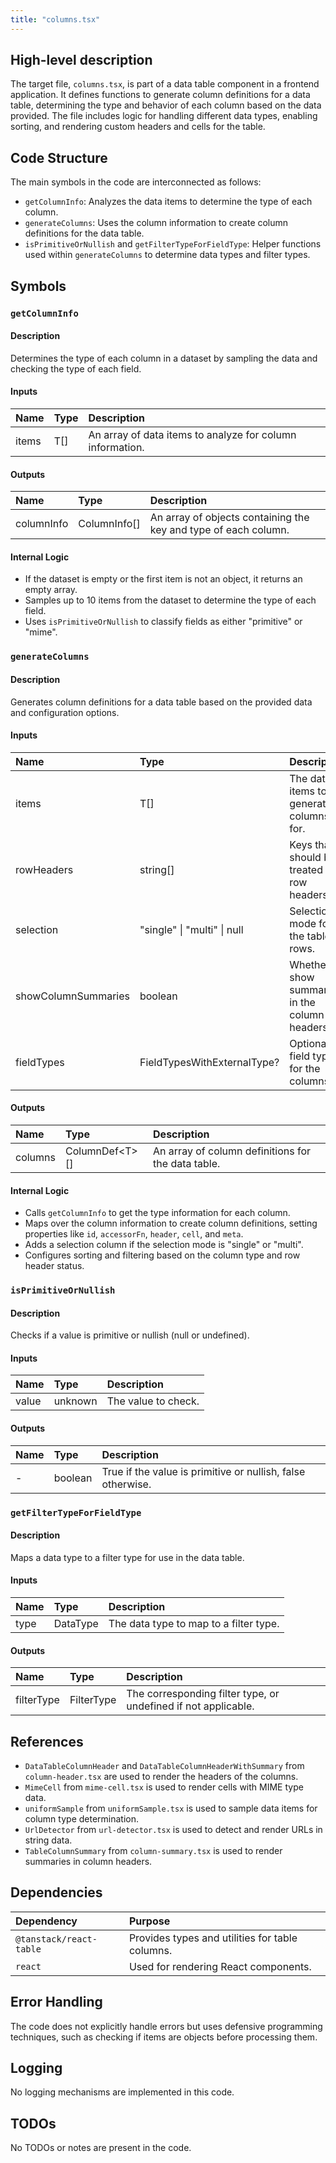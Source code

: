 ```yaml
---
title: "columns.tsx"
---
```


## High-level description

The target file, `columns.tsx`, is part of a data table component in a frontend application. It defines functions to generate column definitions for a data table, determining the type and behavior of each column based on the data provided. The file includes logic for handling different data types, enabling sorting, and rendering custom headers and cells for the table.

## Code Structure

The main symbols in the code are interconnected as follows:
- `getColumnInfo`: Analyzes the data items to determine the type of each column.
- `generateColumns`: Uses the column information to create column definitions for the data table.
- `isPrimitiveOrNullish` and `getFilterTypeForFieldType`: Helper functions used within `generateColumns` to determine data types and filter types.

## Symbols

### `getColumnInfo`
#### Description
Determines the type of each column in a dataset by sampling the data and checking the type of each field.

#### Inputs
| Name  | Type | Description |
|:------|:-----|:------------|
| items | T[]  | An array of data items to analyze for column information. |

#### Outputs
| Name       | Type          | Description |
|:-----------|:--------------|:------------|
| columnInfo | ColumnInfo[]  | An array of objects containing the key and type of each column. |

#### Internal Logic
- If the dataset is empty or the first item is not an object, it returns an empty array.
- Samples up to 10 items from the dataset to determine the type of each field.
- Uses `isPrimitiveOrNullish` to classify fields as either "primitive" or "mime".

### `generateColumns`
#### Description
Generates column definitions for a data table based on the provided data and configuration options.

#### Inputs
| Name                | Type                        | Description |
|:--------------------|:----------------------------|:------------|
| items               | T[]                         | The data items to generate columns for. |
| rowHeaders          | string[]                    | Keys that should be treated as row headers. |
| selection           | "single" \| "multi" \| null | Selection mode for the table rows. |
| showColumnSummaries | boolean                     | Whether to show summaries in the column headers. |
| fieldTypes          | FieldTypesWithExternalType? | Optional field types for the columns. |

#### Outputs
| Name    | Type          | Description |
|:--------|:--------------|:------------|
| columns | ColumnDef&lt;T&gt;[] | An array of column definitions for the data table. |

#### Internal Logic
- Calls `getColumnInfo` to get the type information for each column.
- Maps over the column information to create column definitions, setting properties like `id`, `accessorFn`, `header`, `cell`, and `meta`.
- Adds a selection column if the selection mode is "single" or "multi".
- Configures sorting and filtering based on the column type and row header status.

### `isPrimitiveOrNullish`
#### Description
Checks if a value is primitive or nullish (null or undefined).

#### Inputs
| Name  | Type   | Description |
|:------|:-------|:------------|
| value | unknown | The value to check. |

#### Outputs
| Name | Type    | Description |
|:-----|:--------|:------------|
| -    | boolean | True if the value is primitive or nullish, false otherwise. |

### `getFilterTypeForFieldType`
#### Description
Maps a data type to a filter type for use in the data table.

#### Inputs
| Name | Type    | Description |
|:-----|:--------|:------------|
| type | DataType | The data type to map to a filter type. |

#### Outputs
| Name       | Type       | Description |
|:-----------|:-----------|:------------|
| filterType | FilterType | The corresponding filter type, or undefined if not applicable. |

## References

- `DataTableColumnHeader` and `DataTableColumnHeaderWithSummary` from `column-header.tsx` are used to render the headers of the columns.
- `MimeCell` from `mime-cell.tsx` is used to render cells with MIME type data.
- `uniformSample` from `uniformSample.tsx` is used to sample data items for column type determination.
- `UrlDetector` from `url-detector.tsx` is used to detect and render URLs in string data.
- `TableColumnSummary` from `column-summary.tsx` is used to render summaries in column headers.

## Dependencies

| Dependency               | Purpose                                      |
|:-------------------------|:---------------------------------------------|
| `@tanstack/react-table`  | Provides types and utilities for table columns. |
| `react`                  | Used for rendering React components.         |

## Error Handling

The code does not explicitly handle errors but uses defensive programming techniques, such as checking if items are objects before processing them.

## Logging

No logging mechanisms are implemented in this code.

## TODOs

No TODOs or notes are present in the code.